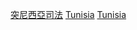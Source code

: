 {{commons cat|Law of Tunisia}}

[[Category:突尼西亞司法|]]
[[Category:非洲法律|Tunisia]]
[[Category:各國法律|Tunisia]]